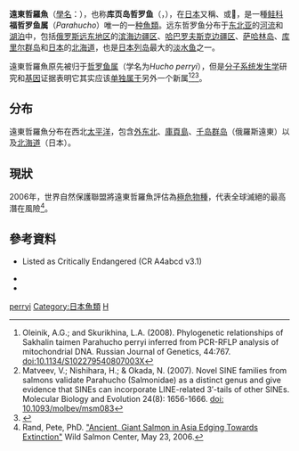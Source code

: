 {{NoteTA|G1=LS}}
{{Speciesbox
| name = 遠東哲羅魚
| image = Hucho perryi by OpenCage.jpg
| image_width = 250px
| image_caption = 
| status = CR
| status_system = iucn3.1
| genus = Hucho
| species = perryi
| authority =([[James_Carson_Brevoort|Brevoort]], 1856)
| synonyms = *''Salmo perryi'', Brevoort, 1856
}}

'''遠東哲羅魚'''（[[學名|學名]]：{{lang|la|''Parahucho perryi''}}），也称'''库页岛哲罗鱼'''（{{lang-en|Sakhalin taimen|link=yes}}，{{lang-ru|Сахали́нский тайме́нь|link=yes}}），在[[日本|日本]]又稱{{nihongo|'''伊富魚'''|イトウ|itou}}、{{nihongo|'''糸魚'''|イトヨ|itoyo}}或'''𩹷'''，是一種[[鲑科|鲑科]]'''福哲罗鱼属'''（''Parahucho''）唯一的一[[种|种]][[魚類|魚類]]。远东哲罗鱼分布于[[东北亚|东北亚]]的[[河流|河流]]和[[湖泊|湖泊]]中，包括[[俄罗斯远东地区|俄罗斯远东地区]]的[[滨海边疆区|滨海边疆区]]、[[哈巴罗夫斯克边疆区|哈巴罗夫斯克边疆区]]、[[萨哈林岛|萨哈林岛]]、[[库里尔群岛|库里尔群岛]]和[[日本|日本]]的[[北海道|北海道]]，也是[[日本列岛|日本列岛]]最大的[[淡水鱼|淡水鱼]]之一。

遠東哲羅魚原先被归于[[哲罗鱼属|哲罗鱼属]]（学名为''Hucho perryi''），但是[[分子系统发生学|分子系统发生学]]研究和[[基因|基因]]证据表明它其实应该[[单型|单独属于]]另外一个新属<ref>Oleinik, A.G.; and Skurikhina, L.A. (2008). Phylogenetic relationships of Sakhalin taimen Parahucho perryi inferred from PCR-RFLP analysis of mitochondrial DNA. Russian Journal of Genetics, 44:767. [[doi:10.1134/S102279540807003X|doi:10.1134/S102279540807003X]]</ref><ref>Matveev, V.; Nishihara, H.; & Okada, N. (2007). Novel SINE families from salmons validate Parahucho (Salmonidae) as a distinct genus and give evidence that SINEs can incorporate LINE-related 3′-tails of other SINEs. Molecular Biology and Evolution 24(8): 1656-1666. [[doi:_10.1093/molbev/msm083|doi: 10.1093/molbev/msm083]]</ref><ref>{{FishBase genus | genus = Parahucho| month = August | year = 2016}}</ref>。

==分布==
遠東哲羅魚分布在西北[[太平洋|太平洋]]，包含[[外东北|外东北]]、[[庫頁島|庫頁島]]、[[千岛群岛|千岛群岛]]（俄羅斯遠東）以及[[北海道|北海道]]（日本）。

==現狀==
2006年，世界自然保護聯盟將遠東哲羅魚評估為[[極危物種|極危物種]]，代表全球滅絕的最高潛在風險<ref>Rand, Pete, PhD. [http://wildsalmoncenter.org/press/pr/threatened_taimen_pr0506.pdf "Ancient, Giant Salmon in Asia Edging Towards Extinction"] {{webarchive|url=https://web.archive.org/web/20070129093903/http://www.wildsalmoncenter.org/press/pr/threatened_taimen_pr0506.pdf |date=2007-01-29 }} Wild Salmon Center, May 23, 2006.</ref>。

==參考資料==
{{reflist}}
* {{IUCN2007|assessors=Rand, P.S.|year=2006|id=10264|title=Hucho perryi|downloaded=11 November 2007}} Listed as Critically Endangered (CR A4abcd v3.1)
* {{ITIS |id=623318 |taxon=Hucho perryi |accessdate=2007-11-11}}
* {{FishBase_species|genus=Hucho|species=perryi|year=2007|month=September}}

{{Authority control}}
{{Taxonbar|from=Q2245191}}

[[Category:哲羅魚屬|perryi]]
[[Category:日本魚類|Category:日本魚類]]
[[Category:1856年描述的魚類|H]]